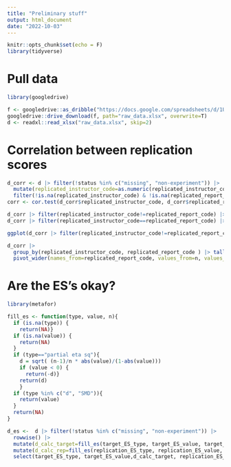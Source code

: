 ```yaml
---
title: "Preliminary stuff"
output: html_document
date: "2022-10-03"
---
```


```r
knitr::opts_chunk$set(echo = F)
library(tidyverse)
```

# Pull data

```r
library(googledrive)

f <- googledrive::as_dribble("https://docs.google.com/spreadsheets/d/1UT6KLRujn6iEQ_s01_4yNfFYqc7hAWTpB-t9mdDp0O8/edit#gid=0")
googledrive::drive_download(f, path="raw_data.xlsx", overwrite=T)
d <- readxl::read_xlsx("raw_data.xlsx", skip=2)

```

# Correlation between replication scores


```r
d_corr <- d |> filter(!status %in% c("missing", "non-experiment")) |> 
  mutate(replicated_instructor_code=as.numeric(replicated_instructor_code)) |> #forcibly convert the ?s to NAs
  filter(!is.na(replicated_instructor_code) & !is.na(replicated_report_code))
corr <- cor.test(d_corr$replicated_instructor_code, d_corr$replicated_report_code, method = 'spearman')

d_corr |> filter(replicated_instructor_code!=replicated_report_code) |> nrow()
d_corr |> filter(replicated_instructor_code==replicated_report_code) |> nrow()

ggplot(d_corr |> filter(replicated_instructor_code!=replicated_report_code), aes(x=replicated_instructor_code, y=replicated_report_code))+geom_jitter(width=.04, height=.04)+theme_bw()

d_corr |>
  group_by(replicated_instructor_code, replicated_report_code ) |> tally() |> arrange(replicated_report_code) |> 
  pivot_wider(names_from=replicated_report_code, values_from=n, values_fill=0)
```

# Are the ES's okay?

```r
library(metafor)

fill_es <- function(type, value, n){
  if (is.na(type)) {
    return(NA)}
  if (is.na(value)) {
    return(NA)
  }
  if (type=="partial eta sq"){
    d = sqrt( (n-1)/n * abs(value)/(1-abs(value)))
    if (value < 0) {
      return(-d)}
    return(d)
    }
  if (type %in% c("d", "SMD")){
    return(value)
  }
  return(NA)
}

d_es <-  d |> filter(!status %in% c("missing", "non-experiment")) |> 
  rowwise() |> 
  mutate(d_calc_target=fill_es(target_ES_type, target_ES_value, target_N)) |> 
  mutate(d_calc_rep=fill_es(replication_ES_type, replication_ES_value, replication_N)) |> 
  select(target_ES_type, target_ES_value,d_calc_target, replication_ES_type, replication_ES_value, d_calc_rep)
  
```